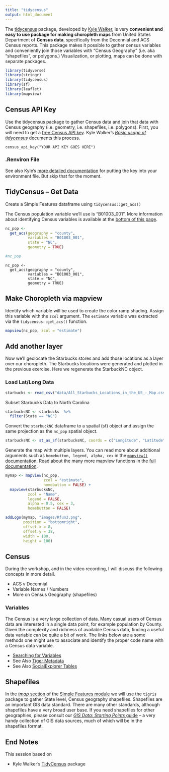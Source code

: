 ```yaml
---
title: "tidycensus"
output: html_document
---
```


The [tidycensus](https://walkerke.github.io/tidycensus/index.html) package, developed by [Kyle Walker](https://walkerke.github.io/), is very **convenient and easy to use package for making choropleth maps** from United States Department of **Census data**, specifically from the Decennial and ACS Census reports.  This package makes it possible to gather census variables and conveniently join those variables with "Census Geography" (i.e. aka "shapefiles", or polygons.)  Visualization, or plotting, maps can be done with separate packages.  


```r
library(tidyverse)
library(stringr)
library(tidycensus)
library(sf)
library(leaflet)
library(mapview)
```

## Census API Key

Use the tidycensus package to gather Census data and join that data with Census geography (i.e. geometry, i.e. shapefiles, i.e. polygons).  First, you will need to get a [free Census API key](https://api.census.gov/data/key_signup.html).  Kyle Walker's [*Basic usage of tidycensus*](https://walkerke.github.io/tidycensus/articles/basic-usage.html) documents this process. 

```{}
census_api_key("YOUR API KEY GOES HERE")
```

### .Renviron File

See also Kyle's [more detailed documentation](https://walkerke.github.io/tidycensus/reference/census_api_key.html) for putting the key into your environment file.  But skip that for the moment.


## TidyCensus -- Get Data

Create a Simple Features dataframe using `tidycensus::get_acs()`

The Census population variable we'll use is "B01003_001".  More information about identifying Census variables is available at the [bottom of this page](#variables).
```r
nc_pop <- 
  get_acs(geography = "county",
          variables = "B01003_001",
          state = "NC",
          geometry = TRUE)

#nc_pop
```
```{}
nc_pop <- 
  get_acs(geography = "county",
          variables = "B01003_001",
          state = "NC",
          geometry = TRUE)
```




## Make Choropleth via mapview

Identify which variable will be used to create the color ramp shading.  Assign this variable with the `zcol` argument.  The `estimate` variable was extracted via the `tidycensus::get_acs()` function.


```r
mapview(nc_pop, zcol = "estimate")
```


## Add another layer

Now we'll geolocate the Starbucks stores and add those locations as a layer over our choropleth.  The Starbucks locations were generated and plotted in the previous exercise.  Here we regenerate the StarbuckNC object.

### Load Lat/Long Data

```r
starbucks <- read_csv("data/All_Starbucks_Locations_in_the_US_-_Map.csv")
```


Subset Starbucks Data to North Carolina
```r
starbucksNC <- starbucks  %>% 
  filter(State == "NC")
```

Convert the `starbuckNC` dataframe to a spatial (sf) object and assign the same projection as the `nc_pop` spatial object.

```r
starbucksNC <- st_as_sf(starbucksNC, coords = c("Longitude", "Latitude"),  crs = st_crs(nc_pop))
```



Generate the map with multiple layers.  You can read more about additional arguments such as `homebutton, legend, alpha, cex` in the [`mapview()` documentation](https://r-spatial.github.io/mapview/reference/mapView.html).  Read about the many more mapview functions in the [full documentation](https://r-spatial.github.io/mapview/reference/index.html).

```r
mymap <- mapview(nc_pop, 
                 zcol = "estimate", 
                 homebutton = FALSE) + 
  mapview(starbucksNC, 
          zcol = "Name", 
          legend = FALSE, 
          alpha = 0.5, cex = 3, 
          homebutton = FALSE) 

addLogo(mymap, "images/Rfun3.png",
        position = "bottomright",
        offset.x = 8,
        offset.y = 38,
        width = 100,
        height = 100)
```

##  Census

During the workshop, and in the video recording, I will discuss the following concepts in more detail.

- ACS v Decennial
- Variable Names / Numbers
- More on Census Geography (shapefiles)

### Variables

The Census is a very large collection of data.  Many casual users of Census data are interested in a single data point, for example population by County.  Given the complexity and richness of available Census data, finding a useful data variable can be quite a bit of work.  The links below are a some methods one might use to associate and identify the proper code name with a Census data variable.

- [Searching for Variables](https://walkerke.github.io/tidycensus/articles/basic-usage.html#searching-for-variables)
- See Also [Tiger Metadata](https://www2.census.gov/geo/tiger/TIGER_DP/2015ACS/Metadata/STATE_METADATA_2015.txt)
- See Also [SocialExplorer Tables](https://www.socialexplorer.com/data/ACS2015_5yr/metadata/?ds=ACS15_5yr)

## Shapefiles

In the [*tmap* section](031_thematic_mapping.html) of the [Simple Features module](030_thematic_sf.html) we will use the `tigris` package to gather State level, Census geography shapefiles.  Shapefiles are an important GIS data standard.  There are many other standards, although shapefiles have a very broad user base.  If you need shapefiles for other geographies, please consult our [*GIS Data: Starting Points* guide](https://guides.library.duke.edu/gisdata) --  a very handy collection of GIS data sources, much of which will be in the shapefiles format.  

## End Notes

This session based on 

- Kyle Walker's [TidyCensus](https://walkerke.github.io/tidycensus/) package